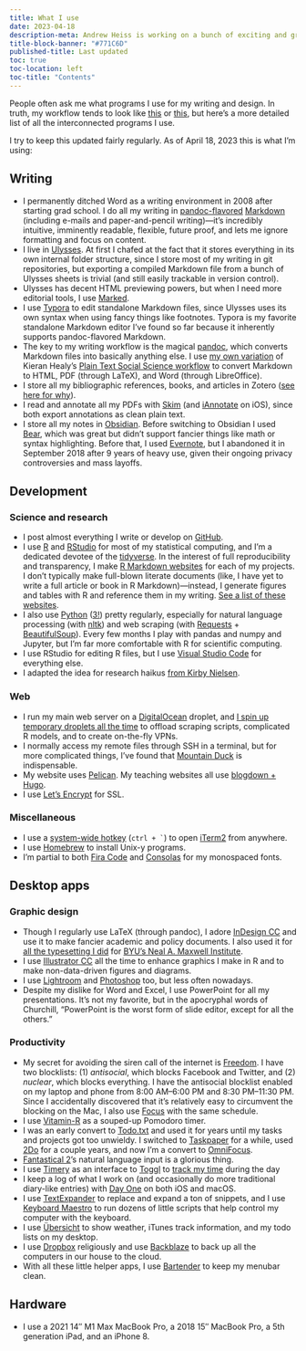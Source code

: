 ```yaml
---
title: What I use
date: 2023-04-18
description-meta: Andrew Heiss is working on a bunch of exciting and groundbreaking projects
title-block-banner: "#771C6D"
published-title: Last updated
toc: true
toc-location: left
toc-title: "Contents"
---
```


People often ask me what programs I use for my writing and design. In truth, my workflow tends to look like [this](https://xkcd.com/1579/) or [this](https://xkcd.com/1172/), but here's a more detailed list of all the interconnected programs I use.

I try to keep this updated fairly regularly. As of April 18, 2023 this is what I'm using:


## Writing

- I permanently ditched Word as a writing environment in 2008 after starting grad school. I do all my writing in [pandoc-flavored](http://pandoc.org/) [Markdown](https://daringfireball.net/projects/markdown/) (including e-mails and paper-and-pencil writing)—it's incredibly intuitive, imminently readable, flexible, future proof, and lets me ignore formatting and focus on content.
- I live in [Ulysses](http://ulyssesapp.com/). At first I chafed at the fact that it stores everything in its own internal folder structure, since I store most of my writing in git repositories, but exporting a compiled Markdown file from a bunch of Ulysses sheets is trivial (and still easily trackable in version control).
- Ulysses has decent HTML previewing powers, but when I need more editorial tools, I use [Marked](http://marked2app.com/).
- I use [Typora](https://typora.io/) to edit standalone Markdown files, since Ulysses uses its own syntax when using fancy things like footnotes. Typora is my favorite standalone Markdown editor I've found so far because it inherently supports pandoc-flavored Markdown.
- The key to my writing workflow is the magical [pandoc](http://pandoc.org/), which converts Markdown files into basically anything else. I use [my own variation](https://github.com/andrewheiss/Global-Pandoc-files) of Kieran Healy's [Plain Text Social Science workflow](http://plain-text.co/) to convert Markdown to HTML, PDF (through LaTeX), and Word (through LibreOffice).
- I store all my bibliographic references, books, and articles in Zotero ([see here for why](/blog/2023/01/08/bibdesk-to-zotero-pandoc/)).
- I read and annotate all my PDFs with [Skim](http://skim-app.sourceforge.net/) (and [iAnnotate](http://www.iannotate.com/) on iOS), since both export annotations as clean plain text.
- I store all my notes in [Obsidian](https://obsidian.md/). Before switching to Obsidian I used [Bear](https://bear.app/), which was great but didn't support fancier things like math or syntax highlighting. Before that, I used [Evernote](https://www.evernote.com/), but I abandoned it in September 2018 after 9 years of heavy use, given their ongoing privacy controversies and mass layoffs.


## Development

### Science and research

- I post almost everything I write or develop on [GitHub](https://github.com/andrewheiss).
- I use [R](https://www.r-project.org/) and [RStudio](https://www.rstudio.com/) for most of my statistical computing, and I'm a dedicated devotee of the [tidyverse](http://tidyverse.org/). In the interest of full reproducibility and transparency, I make [R Markdown websites](https://rmarkdown.rstudio.com/rmarkdown_websites.html) for each of my projects. I don't typically make full-blown literate documents (like, I have yet to write a full article or book in R Markdown)—instead, I generate figures and tables with R and reference them in my writing. [See a list of these websites](https://stats.andrewheiss.com/).
- I also use [Python](https://www.python.org/) ([3!](http://www.onthelambda.com/2014/05/13/damn-the-torpedoes-full-speed-ahead-making-the-switch-to-python-3/)) pretty regularly, especially for natural language processing (with [nltk](http://www.nltk.org/)) and web scraping (with [Requests](https://requests.readthedocs.io/en/master/) + [BeautifulSoup](https://www.crummy.com/software/BeautifulSoup/bs4/doc/)). Every few months I play with pandas and numpy and Jupyter, but I'm far more comfortable with R for scientific computing.
- I use RStudio for editing R files, but I use [Visual Studio Code](https://code.visualstudio.com/) for everything else.
- I adapted the idea for research haikus [from Kirby Nielsen](https://kirbyknielsen.com/research/).

### Web

- I run my main web server on a [DigitalOcean](https://www.digitalocean.com/) droplet, and [I spin up temporary droplets all the time](https://github.com/andrewheiss/cloud-config-files) to offload scraping scripts, complicated R models, and to create on-the-fly VPNs.
- I normally access my remote files through SSH in a terminal, but for more complicated things, I've found that [Mountain Duck](https://mountainduck.io/) is indispensable.
- My website uses [Pelican](http://blog.getpelican.com/). My teaching websites all use [blogdown + Hugo](https://bookdown.org/yihui/blogdown/).
- I use [Let's Encrypt](https://letsencrypt.org/) for SSL.

### Miscellaneous

- I use a [system-wide hotkey](https://www.iterm2.com/features.html#hotkey-window) (``ctrl + ` ``) to open [iTerm2](https://www.iterm2.com/) from anywhere.
- I use [Homebrew](http://brew.sh/) to install Unix-y programs.
- I'm partial to both [Fira Code](https://github.com/tonsky/FiraCode) and [Consolas](https://en.wikipedia.org/wiki/Consolas) for my monospaced fonts.


## Desktop apps

### Graphic design

- Though I regularly use LaTeX (through pandoc), I adore [InDesign CC](https://www.adobe.com/products/indesign.html) and use it to make fancier academic and policy documents. I also used it for [all the typesetting I did](https://github.com/andrewheiss/maxwell-institute-typesetting/blob/master/books-i-made.md) for [BYU's Neal A. Maxwell Institute](http://mi.byu.edu/).
- I use [Illustrator CC](https://www.adobe.com/products/illustrator.html) all the time to enhance graphics I make in R and to make non-data-driven figures and diagrams.
- I use [Lightroom](https://www.adobe.com/products/photoshop-lightroom.html) and [Photoshop](https://www.adobe.com/products/photoshop.html) too, but less often nowadays.
- Despite my dislike for Word and Excel, I use PowerPoint for all my presentations. It's not my favorite, but in the apocryphal words of Churchill, "PowerPoint is the worst form of slide editor, except for all the others."

### Productivity

- My secret for avoiding the siren call of the internet is [Freedom](https://freedom.to/). I have two blocklists: (1) *antisocial*, which blocks Facebook and Twitter, and (2) *nuclear*, which blocks everything. I have the antisocial blocklist enabled on my laptop and phone from 8:00 AM–6:00 PM and 8:30 PM–11:30 PM. Since I accidentally discovered that it's relatively easy to circumvent the blocking on the Mac, I also use [Focus](https://heyfocus.com/) with the same schedule.
- I use [Vitamin-R](http://www.publicspace.net/Vitamin-R/) as a souped-up Pomodoro timer.
- I was an early convert to [Todo.txt](http://todotxt.com/) and used it for years until my tasks and projects got too unwieldy. I switched to [Taskpaper](https://www.taskpaper.com/) for a while, used [2Do](http://www.2doapp.com/) for a couple years, and now I'm a convert to [OmniFocus](https://www.omnigroup.com/omnifocus).
- [Fantastical 2](https://flexibits.com/fantastical)’s natural language input is a glorious thing.
- I use [Timery](https://timeryapp.com/) as an interface to [Toggl](https://toggl.com/) to [track my time](https://thesweetsetup.com/apps/best-time-tracking-app/) during the day
- I keep a log of what I work on (and occasionally do more traditional diary-like entries) with [Day One](http://dayoneapp.com/) on both iOS and macOS.
- I use [TextExpander](https://smilesoftware.com/textexpander) to replace and expand a ton of snippets, and I use [Keyboard Maestro](https://www.keyboardmaestro.com/main/) to run dozens of little scripts that help control my computer with the keyboard.
- I use [Übersicht](http://tracesof.net/uebersicht/) to show weather, iTunes track information, and my todo lists on my desktop.
- I use [Dropbox](https://www.dropbox.com) religiously and use [Backblaze](https://www.backblaze.com/) to back up all the computers in our house to the cloud.
- With all these little helper apps, I use [Bartender](https://www.macbartender.com/) to keep my menubar clean.


## Hardware

- I use a 2021 14″ M1 Max MacBook Pro, a 2018 15″ MacBook Pro, a 5th generation iPad, and an iPhone 8.

